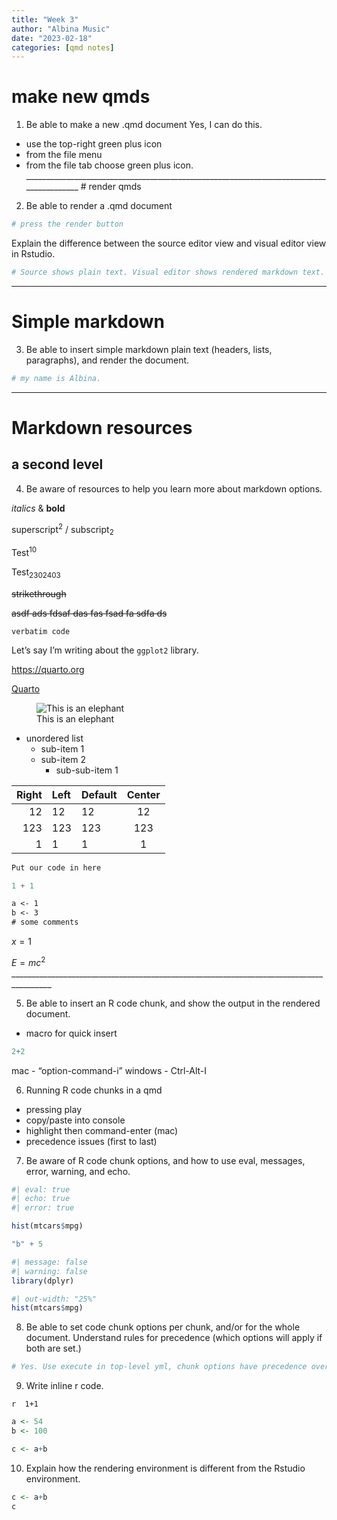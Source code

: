 ```yaml
---
title: "Week 3"
author: "Albina Music"
date: "2023-02-18"
categories: [qmd notes]
---
```


# make new qmds
1.  Be able to make a new .qmd document
Yes, I can do this.

 - use the top-right green plus icon
 - from the file menu
 - from the file tab choose green plus icon.
________________________________________________________________________________________
# render qmds

2.  Be able to render a .qmd document
```r
# press the render button
```

Explain the difference between the source editor view and visual editor view in Rstudio.
```r
# Source shows plain text. Visual editor shows rendered markdown text.
```
________________________________________________________________________________________

# Simple markdown {.unnumbered .unlisted}

3.  Be able to insert simple markdown plain text (headers, lists, paragraphs), and render the document.
```r
# my name is Albina.
```

________________________________________________________________________________________

# Markdown resources

## a second level

4.  Be aware of resources to help you learn more about markdown options.

*italics* & **bold**

superscript^2^ / subscript~2~

Test^10^

Test~2302403~

~~strikethrough~~

~~asdf ads fdsaf das fas fsad fa sdfa ds~~

`verbatim code`

Let's say I'm writing about the `ggplot2` library.

<https://quarto.org>

[Quarto](https://quarto.org)

![This is an elephant](images/elephant.png)

-   unordered list
    -   sub-item 1
    -   sub-item 2
        -   sub-sub-item 1

| Right | Left | Default | Center |
|------:|:-----|---------|:------:|
|    12 | 12   | 12      |   12   |
|   123 | 123  | 123     |  123   |
|     1 | 1    | 1       |   1    |

``` bash
Put our code in here
```

``` python
1 + 1
```

``` default
a <- 1
b <- 3
# some comments
```

$x=1$

$E = mc^{2}$
________________________________________________________________________________________

5.  Be able to insert an R code chunk, and show the output in the rendered document.

-   macro for quick insert
```r
2+2

```

mac - "option-command-i" windows - Ctrl-Alt-I

6.  Running R code chunks in a qmd

-   pressing play
-   copy/paste into console
-   highlight then command-enter (mac)
-   precedence issues (first to last)

7.  Be aware of R code chunk options, and how to use eval, messages, error, warning, and echo.
```r
#| eval: true
#| echo: true
#| error: true

hist(mtcars$mpg)

"b" + 5 

```

```r
#| message: false
#| warning: false
library(dplyr)
```

```r
#| out-width: "25%"
hist(mtcars$mpg)
```

8.  Be able to set code chunk options per chunk, and/or for the whole document. Understand rules for precedence (which options will apply if both are set.)
```r
# Yes. Use execute in top-level yml, chunk options have precedence over global options.
```

9.  Write inline r code.

`r  1+1`

```r
a <- 54
b <- 100

c <- a+b
```

10. Explain how the rendering environment is different from the Rstudio environment.
```r
c <- a+b
c
```
